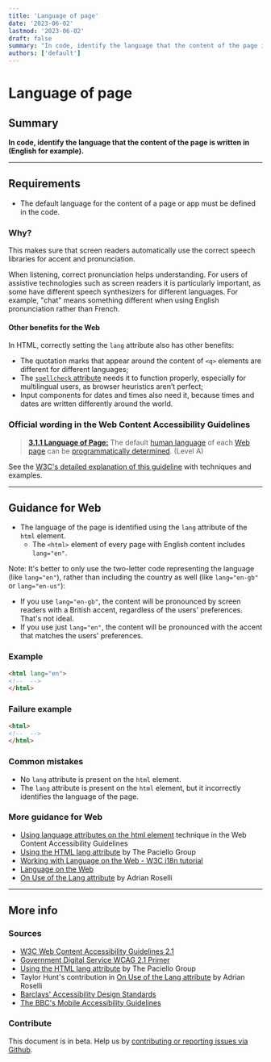 ```yaml
---
title: 'Language of page'
date: '2023-06-02'
lastmod: '2023-06-02'
draft: false
summary: "In code, identify the language that the content of the page is written in (English for example)."
authors: ['default']
---
```


# Language of page

## Summary

**In code, identify the language that the content of the page is written in (English for example).**

---

## Requirements

* The default language for the content of a page or app must be defined in the code.

### Why?

This makes sure that screen readers automatically use the correct speech libraries for accent and pronunciation.

When listening, correct pronunciation helps understanding. For users of assistive technologies such as screen readers it is particularly important, as some have different speech synthesizers for different languages. For example, "chat" means something different when using English pronunciation rather than French.

#### Other benefits for the Web

In HTML, correctly setting the `lang` attribute also has other benefits:
* The quotation marks that appear around the content of `<q>` elements are different for different languages;
* The [`spellcheck` attribute](https://developer.mozilla.org/en-US/docs/Web/HTML/Global_attributes/spellcheck) needs it to function properly, especially for multilingual users, as browser heuristics aren’t perfect;
* Input components for dates and times also need it, because times and dates are written differently around the world.

### Official wording in the Web Content Accessibility Guidelines

> [**3.1.1 Language of Page:**](https://www.w3.org/TR/UNDERSTANDING-WCAG20/meaning-doc-lang-id.html) The default [human language](https://www.w3.org/TR/UNDERSTANDING-WCAG20/meaning-doc-lang-id.html#human-langdef) of each [Web page](https://www.w3.org/TR/UNDERSTANDING-WCAG20/meaning-doc-lang-id.html#webpagedef) can be [programmatically determined](https://www.w3.org/TR/UNDERSTANDING-WCAG20/meaning-doc-lang-id.html#programmaticallydetermineddef). (Level A)

See the [W3C's detailed explanation of this guideline](https://www.w3.org/TR/UNDERSTANDING-WCAG20/meaning-doc-lang-id.html) with techniques and examples.

---

## Guidance for Web

*   The language of the page is identified using the `lang` attribute of the `html` element.
    *   The `<html>` element of every page with English content includes `lang="en"`.

Note: It's better to only use the two-letter code representing the language (like `lang="en"`), rather than including the country as well (like `lang="en-gb"` or `lang="en-us"`):
*   If you use `lang="en-gb"`, the content will be pronounced by screen readers with a British accent, regardless of the users' preferences. That's not ideal.
*   If you use just `lang="en"`, the content will be pronounced with the accent that matches the users' preferences.

### Example

```html
<html lang="en">
<!--  -->
</html>
```

### Failure example

```html
<html>
<!--  -->
</html>
```

### Common mistakes

*   No `lang` attribute is present on the `html` element.
*   The `lang` attribute is present on the `html` element, but it incorrectly identifies the language of the page.

### More guidance for Web

* [Using language attributes on the html element](https://www.w3.org/TR/2016/NOTE-WCAG20-TECHS-20161007/H57) technique in the Web Content Accessibility Guidelines
* [Using the HTML lang attribute](https://www.paciellogroup.com/blog/2016/06/using-the-html-lang-attribute/) by The Paciello Group
* [Working with Language on the Web - W3C i18n tutorial](https://www.w3.org/International/tutorials/language-decl/)
* [Language on the Web](https://www.w3.org/International/getting-started/language)
* [On Use of the Lang attribute](https://adrianroselli.com/2015/01/on-use-of-lang-attribute.html) by Adrian Roselli

---

## More info

### Sources

* [W3C Web Content Accessibility Guidelines 2.1](https://www.w3.org/TR/WCAG21/)
* [Government Digital Service WCAG 2.1 Primer](https://alphagov.github.io/wcag-primer/)
* [Using the HTML lang attribute](https://www.paciellogroup.com/blog/2016/06/using-the-html-lang-attribute/) by The Paciello Group
* Taylor Hunt's contribution in [On Use of the Lang attribute](https://adrianroselli.com/2015/01/on-use-of-lang-attribute.html) by Adrian Roselli
* [Barclays' Accessibility Design Standards](https://home.barclays/who-we-are/our-suppliers/our-requirements-of-external-suppliers/)
* [The BBC's Mobile Accessibility Guidelines](https://www.bbc.co.uk/guidelines/futuremedia/accessibility/mobile/summary)

### Contribute

This document is in beta. Help us by [contributing or reporting issues via Github](https://github.com/web-accessibility-io/web-accessibility.io).
